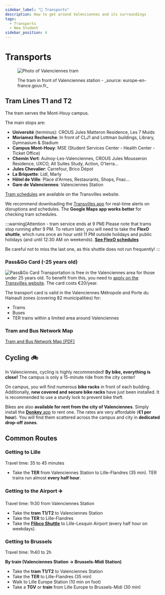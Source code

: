 ```yaml
---
sidebar_label: "🚆 Transports"
description: How to get around Valenciennes and its surroundings
tags:
  - Transports
  - New Student
sidebar_position: 4
---
```


# Transports

<figure>

![Photo of Valenciennes tram](/img/valenciennes/tram.webp)

<figcaption>The tram in front of Valenciennes station - _source: europe-en-france.gouv.fr_ </figcaption>
</figure>

## Tram Lines T1 and T2

The tram serves the Mont-Houy campus.

The main stops are:

- **Université** (terminus): CROUS Jules Matteron Residence, Les 7 Muids
- **Moriamez Recherche**: In front of CLJ1 and Lottman buildings, Library, Gymnasium & Stadium
- **Campus Mont-Houy**: MSE (Student Services Center - Health Center - Ticket Office)
- **Chemin Vert**: Aulnoy-Les-Valenciennes, CROUS Jules Mousseron Residence, UXCO, All Suites Study, Action, O'terra...
- **Jules Chevalier**: Carrefour, Brico Dépot
- **La Briquette**: Lidl, Marly
- **Hôtel de Ville**: Place d'Armes, Restaurants, Shops, Fnac...
- **Gare de Valenciennes**: Valenciennes Station

[Tram schedules](https://www.transvilles.com/les-horaires-de-la-rentree-2023/) are available on the Transvilles website.

We recommend downloading the [Transvilles app](https://www.transvilles.com/lapplication-temps-reel/) for real-time alerts on disruptions and schedules. The **Google Maps app works better** for checking tram schedules.

:::warning[Attention - tram service ends at 9 PM]
Please note that trams stop running after 9 PM. To return later, you will need to take the **FlexO shuttle**, which runs once an hour until 11 PM outside holidays and public holidays (and until 12:30 AM on weekends). [**See FlexO schedules**](https://storage.googleapis.com/is-wp-14-prod/uploads-prod/2023/07/Ligne_Luciole_0923.pdf)

Be careful not to miss the last one, as this shuttle does not run frequently!
:::

### Pass&Go Card (-25 years old)

![Pass&Go Card](/img/valenciennes/bandeau-passandgo.webp)
Transportation is free in the Valenciennes area for those under 25 years old. To benefit from this, you need to [apply on the Transvilles website](https://www.transvilles.com/votre-abonnement-passgo/). The card costs €20/year.

The transport card is valid in the Valenciennes Métropole and Porte du Hainault zones (covering 82 municipalities) for:

- Trams
- Buses
- TER trains within a limited area around Valenciennes

### Tram and Bus Network Map

[Tram and Bus Network Map [PDF]](https://www.transvilles.com/plans-du-reseau/)

## Cycling 🚲

In Valenciennes, cycling is highly recommended! **By bike, everything is close!** The campus is only a 15-minute ride from the city center!

On campus, you will find numerous **bike racks** in front of each building. Additionally, **new covered and secure bike racks** have just been installed. It is recommended to use a sturdy lock to prevent bike theft.

Bikes are also **available for rent from the city of Valenciennes**. Simply install the [**Donkey** app](https://www.transvilles.com/nos-services/velos-en-libre-service/) to rent one. The rates are very affordable (**€1 per hour**). You will find them scattered across the campus and city in **dedicated drop-off zones**.

## Common Routes

### Getting to Lille

Travel time: 35 to 45 minutes

- Take the **TER** from Valenciennes Station to Lille-Flandres (35 min). TER trains run almost **every half hour**.

### Getting to the Airport ✈️

Travel time: 1h30 from Valenciennes Station

- Take the **tram T1/T2** to Valenciennes Station
- Take the **TER** to Lille-Flandres
- Take the **[Flibco Shuttle](https://www.flibco.com/fr/shuttle/navette-bus-aeroport-lille-lesquin)** to Lille-Lesquin Airport (every half hour on weekdays).

### Getting to Brussels

Travel time: 1h40 to 2h

**By train (Valenciennes Station → Brussels-Midi Station)**

- Take the **tram T1/T2** to Valenciennes Station
- Take the **TER** to Lille-Flandres (35 min)
- Walk to Lille Europe Station (10 min on foot)
- Take a **TGV** or **train** from Lille Europe to Brussels-Midi (30 min)
